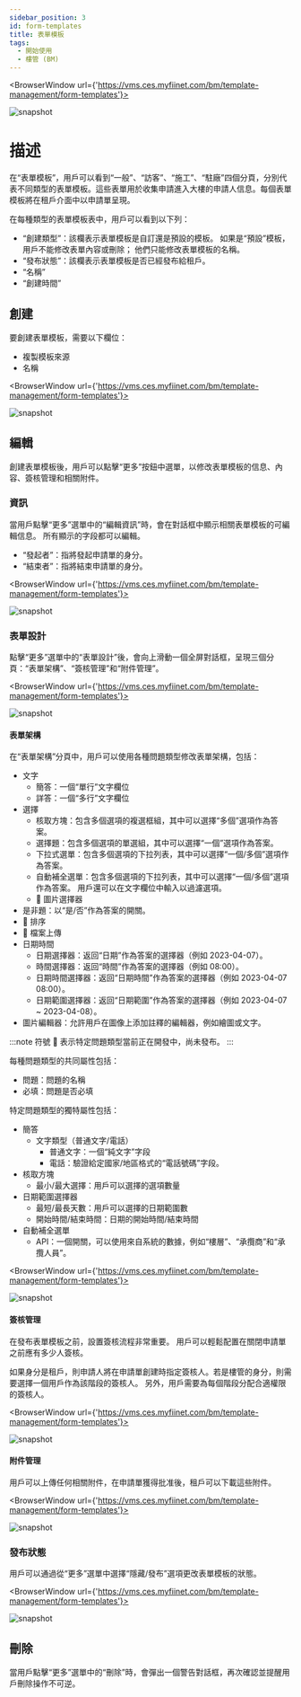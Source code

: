 ---
sidebar_position: 3
id: form-templates
title: 表單模板
tags:
  - 開始使用
  - 樓管 (BM)
---


<BrowserWindow url={'https://vms.ces.myfiinet.com/bm/template-management/form-templates'}>

![snapshot](/assets/bm/bm-form-template-zh-hant.png)

</BrowserWindow>

# 描述

在“表單模板”，用戶可以看到“一般”、“訪客”、“施工”、“駐廠”四個分頁，分別代表不同類型的表單模板。這些表單用於收集申請進入大樓的申請人信息。每個表單模板將在租戶介面中以申請單呈現。

在每種類型的表單模板表中，用戶可以看到以下列：

- “創建類型”：該欄表示表單模板是自訂還是預設的模板。 如果是“預設”模板，用戶不能修改表單內容或刪除； 他們只能修改表單模板的名稱。
- “發布狀態”：該欄表示表單模板是否已經發布給租戶。
- “名稱”
- “創建時間”

## 創建

要創建表單模板，需要以下欄位：

- 複製模板來源
- 名稱

<BrowserWindow url={'https://vms.ces.myfiinet.com/bm/template-management/form-templates'}>

![snapshot](/assets/bm/bm-create-form-template-zh-hant.png)

</BrowserWindow>

## 編輯

創建表單模板後，用戶可以點擊“更多”按鈕中選單，以修改表單模板的信息、內容、簽核管理和相關附件。

### 資訊

當用戶點擊“更多”選單中的“編輯資訊”時，會在對話框中顯示相關表單模板的可編輯信息。 所有顯示的字段都可以編輯。

- “發起者”：指將發起申請單的身分。
- “結束者”：指將結束申請單的身分。

<BrowserWindow url={'https://vms.ces.myfiinet.com/bm/template-management/form-templates'}>

![snapshot](/assets/bm/bm-edit-form-template-zh-hant.png)

</BrowserWindow>

### 表單設計

點擊“更多”選單中的“表單設計”後，會向上滑動一個全屏對話框，呈現三個分頁：“表單架構”、“簽核管理”和“附件管理”。

<BrowserWindow url={'https://vms.ces.myfiinet.com/bm/template-management/form-templates'}>

![snapshot](/assets/bm/bm-form-template-menu-form-designer-zh-hant.png)

</BrowserWindow>

#### 表單架構

<Tabs>
  <TabItem value="questionType" label="問題類型" default>
  在“表單架構”分頁中，用戶可以使用各種問題類型修改表單架構，包括：

- 文字
  - 簡答：一個“單行”文字欄位
  - 詳答：一個“多行”文字欄位
- 選擇
  - 核取方塊：包含多個選項的複選框組，其中可以選擇“多個”選項作為答案。
  - 選擇題：包含多個選項的單選組，其中可以選擇“一個”選項作為答案。
  - 下拉式選單：包含多個選項的下拉列表，其中可以選擇“一個/多個”選項作為答案。
  - 自動補全選單：包含多個選項的下拉列表，其中可以選擇“一個/多個”選項作為答案。 用戶還可以在文字欄位中輸入以過濾選項。
  - 🚧 圖片選擇器
- 是非題：以“是/否”作為答案的開關。
- 🚧 排序
- 🚧 檔案上傳
- 日期時間
  - 日期選擇器：返回“日期”作為答案的選擇器（例如 2023-04-07）。
  - 時間選擇器：返回“時間”作為答案的選擇器（例如 08:00）。
  - 日期時間選擇器：返回“日期時間”作為答案的選擇器（例如 2023-04-07 08:00）。
  - 日期範圍選擇器：返回“日期範圍”作為答案的選擇器（例如 2023-04-07 ~ 2023-04-08）。
- 圖片編輯器：允許用戶在圖像上添加註釋的編輯器，例如繪圖或文字。

:::note
符號 🚧 表示特定問題類型當前正在開發中，尚未發布。
:::

  </TabItem>

<TabItem value="attribute" label="屬性">

每種問題類型的共同屬性包括：

- 問題：問題的名稱
- 必填：問題是否必填

特定問題類型的獨特屬性包括：

- 簡答
  - 文字類型（普通文字/電話）
    - 普通文字：一個“純文字”字段
    - 電話：驗證給定國家/地區格式的“電話號碼”字段。
- 核取方塊
  - 最小/最大選擇：用戶可以選擇的選項數量
- 日期範圍選擇器
  - 最短/最長天數：用戶可以選擇的日期範圍數
  - 開始時間/結束時間：日期的開始時間/結束時間
- 自動補全選單
  - API：一個開關，可以使用來自系統的數據，例如“樓層”、“承攬商”和“承攬人員”。

</TabItem>

</Tabs>

<BrowserWindow url={'https://vms.ces.myfiinet.com/bm/template-management/form-templates'}>

![snapshot](/assets/bm/bm-form-template-form-designer-form-zh-hant.png)

</BrowserWindow>

#### 簽核管理

在發布表單模板之前，設置簽核流程非常重要。 用戶可以輕鬆配置在關閉申請單之前應有多少人簽核。

如果身分是租戶，則申請人將在申請單創建時指定簽核人。若是樓管的身分，則需要選擇一個用戶作為該階段的簽核人。 另外，用戶需要為每個階段分配合適權限的簽核人。

<BrowserWindow url={'https://vms.ces.myfiinet.com/bm/template-management/form-templates'}>

![snapshot](/assets/bm/bm-form-template-form-designer-approval-zh-hant.png)

</BrowserWindow>

#### 附件管理

用戶可以上傳任何相關附件，在申請單獲得批准後，租戶可以下載這些附件。

<BrowserWindow url={'https://vms.ces.myfiinet.com/bm/template-management/form-templates'}>

![snapshot](/assets/bm/bm-form-template-form-designer-attachement-zh-hant.png)

</BrowserWindow>

### 發布狀態

用戶可以通過從“更多”選單中選擇“隱藏/發布”選項更改表單模板的狀態。

<BrowserWindow url={'https://vms.ces.myfiinet.com/bm/template-management/form-templates'}>

![snapshot](/assets/bm/bm-form-template-menu-status-zh-hant.png)

</BrowserWindow>

## 刪除

當用戶點擊“更多”選單中的“刪除”時，會彈出一個警告對話框，再次確認並提醒用戶刪除操作不可逆。

